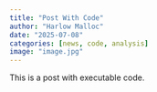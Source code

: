 ```yaml
---
title: "Post With Code"
author: "Harlow Malloc"
date: "2025-07-08"
categories: [news, code, analysis]
image: "image.jpg"
---
```


This is a post with executable code.
